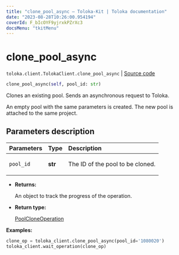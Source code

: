 ```yaml
---
title: "clone_pool_async — Toloka-Kit | Toloka documentation"
date: "2023-08-28T10:26:00.954194"
coverId: F_bIcOYF9yjrxkPZrXc3
docsMenu: "tkitMenu"
---
```


# clone_pool_async

`toloka.client.TolokaClient.clone_pool_async` | [Source code](https://github.com/Toloka/toloka-kit/blob/v1.2.1/src/client/__init__.py#L1585)

```python
clone_pool_async(self, pool_id: str)
```

Clones an existing pool. Sends an asynchronous request to Toloka.

An empty pool with the same parameters is created.
The new pool is attached to the same project.

## Parameters description

| Parameters | Type | Description |
| :----------| :----| :-----------|
`pool_id`|**str**|<p>The ID of the pool to be cloned.</p>

* **Returns:**

  An object to track the progress of the operation.

* **Return type:**

  [PoolCloneOperation](/docs/toloka-kit/reference/toloka.client.operations.PoolCloneOperation)

**Examples:**

```python
clone_op = toloka_client.clone_pool_async(pool_id='1080020')
toloka_client.wait_operation(clone_op)
```